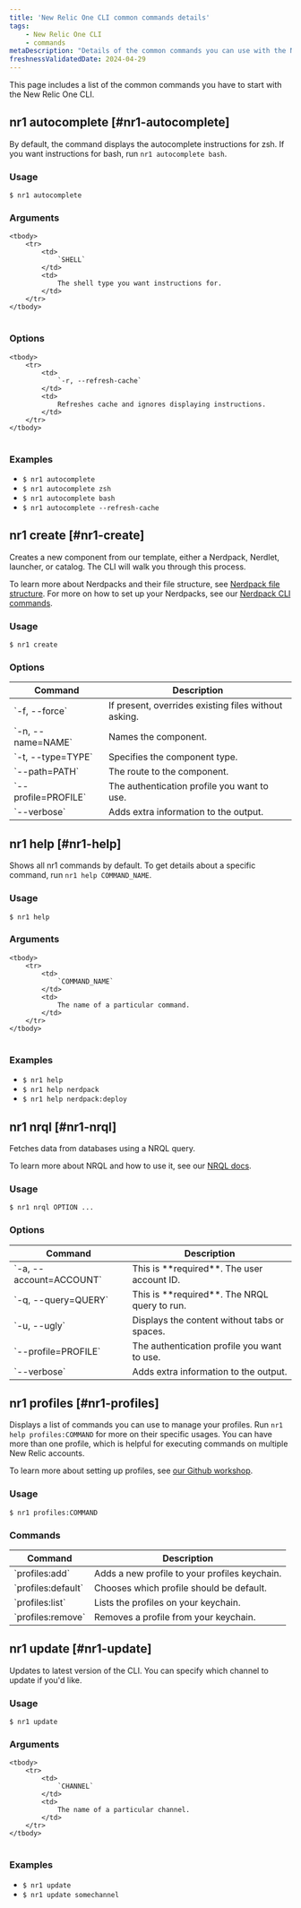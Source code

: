 ```yaml
---
title: 'New Relic One CLI common commands details'
tags:
    - New Relic One CLI
    - commands
metaDescription: "Details of the common commands you can use with the New Relic One CLI."
freshnessValidatedDate: 2024-04-29
---
```



This page includes a list of the common commands you have to start with the New Relic One CLI.


## nr1 autocomplete [#nr1-autocomplete]

By default, the command displays the autocomplete instructions for zsh. If you want instructions for bash, run `nr1 autocomplete bash`.

### Usage

`$ nr1 autocomplete`

### Arguments


<table>

    <tbody>
        <tr>
            <td>
                `SHELL`
            </td>
            <td>
                The shell type you want instructions for.
            </td>
        </tr>
    </tbody>
</table>


### Options

<table>

    <tbody>
        <tr>
            <td>
                `-r, --refresh-cache`
            </td>
            <td>
                Refreshes cache and ignores displaying instructions.
            </td>
        </tr>        
    </tbody>
</table>


### Examples

- `$ nr1 autocomplete`
- `$ nr1 autocomplete zsh`
- `$ nr1 autocomplete bash`
- `$ nr1 autocomplete --refresh-cache`


## nr1 create [#nr1-create]

Creates a new component from our template, either a Nerdpack, Nerdlet, launcher, or catalog. The CLI will walk you through this process.

To learn more about Nerdpacks and their file structure, see [Nerdpack file structure](/explore-docs/nerdpack-file-structure). For more on how to set up your Nerdpacks, see our [Nerdpack CLI commands](/explore-docs/nr1-nerdpack).


### Usage

`$ nr1 create`

### Options

<table>
    <thead>
        <tr>
            <th>
                Command
            </th>
            <th>
                Description
            </th>
        </tr>
    </thead>
    <tbody>
        <tr>
            <td>
                `-f, --force`
            </td>
            <td>
                If present, overrides existing files without asking.
            </td>
        </tr>
        <tr>
            <td>
                `-n, --name=NAME`
            </td>
            <td>
                Names the component.
            </td>
        </tr>
        <tr>
            <td>
                `-t, --type=TYPE`
            </td>
            <td>
                Specifies the component type.
            </td>
        </tr>
        <tr>
            <td>
                `--path=PATH`
            </td>
            <td>
                The route to the component.
            </td>
        </tr>
        <tr>
            <td>
                `--profile=PROFILE`
            </td>
            <td>
                The authentication profile you want to use.
            </td>
        </tr>
        <tr>
            <td>
                `--verbose`
            </td>
            <td>
                Adds extra information to the output.
            </td>
        </tr>
    </tbody>
</table>


## nr1 help [#nr1-help]

Shows all nr1 commands by default. To get details about a specific command, run `nr1 help COMMAND_NAME`.

### Usage

`$ nr1 help`

### Arguments

<table>

    <tbody>
        <tr>
            <td>
                `COMMAND_NAME`
            </td>
            <td>
                The name of a particular command.
            </td>
        </tr>
    </tbody>
</table>


### Examples

- `$ nr1 help`
- `$ nr1 help nerdpack`
- `$ nr1 help nerdpack:deploy`


## nr1 nrql [#nr1-nrql]

Fetches data from databases using a NRQL query.

To learn more about NRQL and how to use it, see our [NRQL docs](/docs/nrql/get-started/introduction-nrql-new-relics-query-language/).

### Usage

`$ nr1 nrql OPTION ...`

### Options

<table>
    <thead>
        <tr>
            <th>
                Command
            </th>
            <th>
                Description
            </th>
        </tr>
    </thead>
    <tbody>
        <tr>
            <td>
                `-a, --account=ACCOUNT`
            </td>
            <td>
                This is **required**. The user account ID.
            </td>
        </tr>
        <tr>
            <td>
                `-q, --query=QUERY`
            </td>
            <td>
                This is **required**. The NRQL query to run.
            </td>
        </tr>
        <tr>
            <td>
                `-u, --ugly`
            </td>
            <td>
                Displays the content without tabs or spaces.
            </td>
        </tr>
        <tr>
            <td>
                `--profile=PROFILE`
            </td>
            <td>
                The authentication profile you want to use.
            </td>
        </tr>
        <tr>
            <td>
                `--verbose`
            </td>
            <td>
                Adds extra information to the output.
            </td>
        </tr>
    </tbody>
</table>


## nr1 profiles [#nr1-profiles]


Displays a list of commands you can use to manage your profiles. Run `nr1 help profiles:COMMAND` for more on their specific usages. You can have more than one profile, which is helpful for executing commands on multiple New Relic accounts.

To learn more about setting up profiles, see [our Github workshop](https://github.com/newrelic/nr1-workshop/blob/master/lab-cli/INSTRUCTIONS.md).

### Usage

`$ nr1 profiles:COMMAND`

### Commands

<table>
    <thead>
        <tr>
            <th>
                Command
            </th>
            <th>
                Description
            </th>
        </tr>
    </thead>
    <tbody>
        <tr>
            <td>
                `profiles:add`
            </td>
            <td>
                Adds a new profile to your profiles keychain.
            </td>
        </tr>
        <tr>
            <td>
                `profiles:default`
            </td>
            <td>
                Chooses which profile should be default.
            </td>
        </tr>
        <tr>
            <td>
                `profiles:list`
            </td>
            <td>
                Lists the profiles on your keychain.
            </td>
        </tr>
        <tr>
            <td>
                `profiles:remove`
            </td>
            <td>
                Removes a profile from your keychain.
            </td>
        </tr>
    </tbody>
</table>


## nr1 update [#nr1-update]

Updates to latest version of the CLI. You can specify which channel to update if you'd like.

### Usage

`$ nr1 update`

### Arguments

<table>

    <tbody>
        <tr>
            <td>
                `CHANNEL`
            </td>
            <td>
                The name of a particular channel.
            </td>
        </tr>
    </tbody>
</table>


### Examples

- `$ nr1 update`
- `$ nr1 update somechannel`

